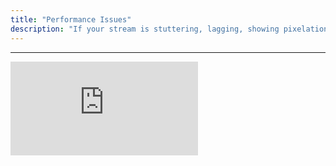 ```yaml
---
title: "Performance Issues"
description: "If your stream is stuttering, lagging, showing pixelation, or failing to start, there are a few common causes. BeamXR Live performance depends on several factors:"
---
```


---

<iframe class="w-full aspect-video rounded-xl" src="https://www.youtube-nocookie.com/embed/uETvdve-fUQ?si=boXOvgNRxBMCLe7Q" title="YouTube video player" frameborder="0" allow="accelerometer; autoplay; clipboard-write; encrypted-media; gyroscope; picture-in-picture; web-share" referrerpolicy="strict-origin-when-cross-origin" allowfullscreen />

## **What do the stream health indicators mean?**

### **FPS (Headset Performance)**

We measure the frame rate of your stream before it’s uploaded.

- **Excellent** – Your headset is running smoothly and can handle the apps you have open.
- **OK** – Your stream is working, but performance could be better. Try the tips below to improve stability.
- **Poor** – Your headset is struggling. Close unused apps and try lowering your stream resolution (720p or below).

### **Network (Connection Quality)**

We automatically adjust your bitrate based on your internet connection.

- **Excellent** – Your connection is strong and your stream is uploading at high quality.
- **OK** – Your connection is stable, but not strong enough for 1080p. We’ll reduce your bitrate to keep things smooth — for best results, stream at 720p or lower.
- **Poor** – Your connection isn’t fast enough for a stable stream. Try lowering your resolution further or improving your Wi-Fi signal.

---

# Tips To Improve Performance

## 1. Close Other Apps

The Quest headset is optimised for running games first. When streaming, running additional apps such as browsers, Spotify, or calls can impact performance.

We recommend only having your game and BeamXR Live open at the same time.

---

## 2. Stream Quality Settings

If you’re still having performance issues, reduce your stream resolution.

On Quest 2 in particular, 720p or lower is more stable and uses fewer resources.

1080p streaming is currently experimental and may cause stuttering or dropped frames.

---

## 3. Seamless Multitasking

Seamless Multitasking is a Meta experimental feature that can increase CPU usage.

Try disabling it in your Quest **Settings \> Experimental** or hide the taskbar while streaming to reduce load.

---

## 4. Battery Level

When your headset battery is low, performance may be reduced to conserve power.

We recommend streaming with your headset plugged in or at least above 50% charge.

---

## 5. Network Quality

If your headset performance feels fine but your stream looks poor, your internet connection may be the cause.

Ensure you have a strong, stable Wi-Fi signal and sufficient upload speed for streaming.

Poor Wi-Fi signal or network congestion can cause dropped frames, buffering, or failed streams.

---

## Other Tips

- Close any unnecessary background apps before launching BeamXR Live.
- Restart your headset to free up memory if performance has degraded over time.
- Avoid streaming immediately after powering on — wait a minute to let the system settle.

---

## Need More Help?

If you’re still experiencing issues, let us know in our [🛠️ Discord support channel](https://discord.gg/beamxr).

Include your headset model, game title, and any relevant stream settings so we can troubleshoot more effectively.
